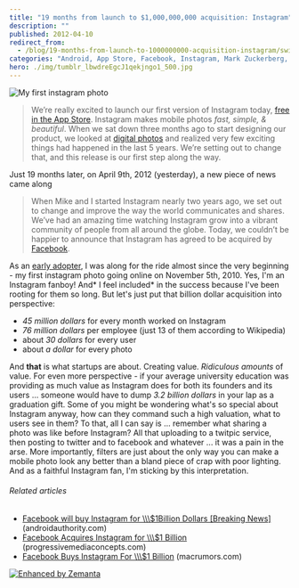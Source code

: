 ```yaml
---
title: "19 months from launch to $1,000,000,000 acquisition: Instagram"
description: ""
published: 2012-04-10
redirect_from:
  - /blog/19-months-from-launch-to-1000000000-acquisition-instagram/swizec/4142
categories: "Android, App Store, Facebook, Instagram, Mark Zuckerberg, Photograph, Twitter, Uncategorized, Wikipedia"
hero: ./img/tumblr_lbwdreEgcJ1qekjngo1_500.jpg
---
```


![]()![My first instagram photo](./img/tumblr_lbwdreEgcJ1qekjngo1_500.jpg "My first instagram photo")

> We’re really excited to launch our first version of Instagram today, [free in the App Store](itms://itunes.apple.com/us/app/instagram/id389801252?mt=8). Instagram makes mobile photos _fast, simple, & beautiful_. When we sat down three months ago to start designing our product, we looked at [digital photos](http://en.wikipedia.org/wiki/Digital_photography "Digital photography") and realized very few exciting things had happened in the last 5 years. We’re setting out to change that, and this release is our first step along the way.

Just 19 months later, on April 9th, 2012 (yesterday), a new piece of news came along

> When Mike and I started Instagram nearly two years ago, we set out to change and improve the way the world communicates and shares. We’ve had an amazing time watching Instagram grow into a vibrant community of people from all around the globe. Today, we couldn’t be happier to announce that Instagram has agreed to be acquired by [Facebook](http://facebook.com "Facebook").

As an [early adopter](http://en.wikipedia.org/wiki/Early_adopter "Early adopter"), I was along for the ride almost since the very beginning - my first instagram photo going online on November 5th, 2010. Yes, I'm an Instagram fanboy! And* I feel included* in the success because I've been rooting for them so long. But let's just put that billion dollar acquisition into perspective:

- _45 million dollars_ for every month worked on Instagram
- _76 million dollars_ per employee (just 13 of them according to Wikipedia)
- about _30 dollars_ for every user
- about _a dollar_ for every photo

And **that** is what startups are about. Creating value. _Ridiculous amounts_ of value. For even more perspective - if your average university education was providing as much value as Instagram does for both its founders and its users ... someone would have to dump _3.2 billion dollars_ in your lap as a graduation gift. Some of you might be wondering what's so special about Instagram anyway, how can they command such a high valuation, what to users see in them? To that, all I can say is ... remember what sharing a photo was like before Instagram? All that uploading to a twitpic service, then posting to twitter and to facebook and whatever ... it was a pain in the arse. More importantly, filters are just about the only way you can make a mobile photo look any better than a bland piece of crap with poor lighting. And as a faithful Instagram fan, I'm sticking by this interpretation.

###### Related articles

- [Facebook will buy Instagram for \\\\\\\$1Billion Dollars \[Breaking News\]](http://www.androidauthority.com/facebook-will-buy-instagram-for-1billion-dollars-breaking-news-73899/) (androidauthority.com)
- [Facebook Acquires Instagram for \\\\\\\$1 Billion](http://progressivemediaconcepts.com/2012/04/facebook-acquires-instagram-for-1-billion/) (progressivemediaconcepts.com)
- [Facebook Buys Instagram For \\\\\\\$1 Billion](http://www.macrumors.com/2012/04/09/facebook-buys-instagram-for-1-billion/) (macrumors.com)

[![Enhanced by Zemanta](http://img.zemanta.com/zemified_e.png?x-id=70289ca6-3204-4e92-96ee-7ccb9373ab9d)](http://www.zemanta.com/ "Enhanced by Zemanta")
